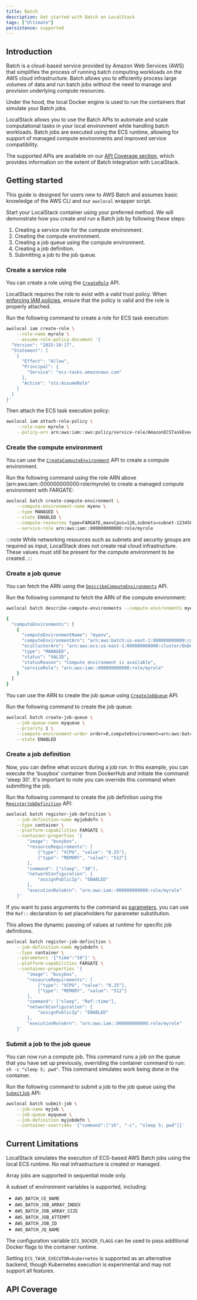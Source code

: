 ```yaml
---
title: Batch
description: Get started with Batch on LocalStack
tags: ["Ultimate"]
persistence: supported
---
```



## Introduction

Batch is a cloud-based service provided by Amazon Web Services (AWS) that simplifies the process of running batch computing workloads on the AWS cloud infrastructure. Batch allows you to efficiently process large volumes of data and run batch jobs without the need to manage and provision underlying compute resources.

Under the hood, the local Docker engine is used to run the containers that simulate your Batch jobs.

LocalStack allows you to use the Batch APIs to automate and scale computational tasks in your local environment while handling batch workloads. Batch jobs are executed using the ECS runtime, allowing for support of managed compute environments and improved service compatibility.

The supported APIs are available on our [API Coverage section](#api-coverage), which provides information on the extent of Batch integration with LocalStack.

## Getting started

This guide is designed for users new to AWS Batch and assumes basic knowledge of the AWS CLI and our `awslocal` wrapper script.

Start your LocalStack container using your preferred method.
We will demonstrate how you create and run a Batch job by following these steps:

1. Creating a service role for the compute environment.
2. Creating the compute environment.
3. Creating a job queue using the compute environment.
4. Creating a job definition.
5. Submitting a job to the job queue.

### Create a service role

You can create a role using the [`CreateRole`](https://docs.aws.amazon.com/cli/latest/reference/iam/create-role.html) API.
 
LocalStack requires the role to exist with a valid trust policy. When [enforcing IAM policies](/aws/capabilities/security-testing/iam-policy-enforcement), ensure that the policy is valid and the role is properly attached.

Run the following command to create a role for ECS task execution:

```bash
awslocal iam create-role \
    --role-name myrole \
    --assume-role-policy-document '{
  "Version": "2025-10-17",
  "Statement": [
    {
      "Effect": "Allow",
      "Principal": {
        "Service": "ecs-tasks.amazonaws.com"
      },
      "Action": "sts:AssumeRole"
    }
  ]
}'
```

Then attach the ECS task execution policy:

```bash
awslocal iam attach-role-policy \
    --role-name myrole \
    --policy-arn arn:aws:iam::aws:policy/service-role/AmazonECSTaskExecutionRolePolicy
```


### Create the compute environment

You can use the [`CreateComputeEnvironment`](https://docs.aws.amazon.com/cli/latest/reference/batch/create-compute-environment.html) API to create a compute environment.

Run the following command using the role ARN above (arn:aws:iam::000000000000:role/myrole) to create a managed compute environment with FARGATE:

```bash
awslocal batch create-compute-environment \
    --compute-environment-name myenv \
    --type MANAGED \
    --state ENABLED \
    --compute-resources type=FARGATE,maxvCpus=128,subnets=subnet-12345678,securityGroupIds=sg-12345678 \
    --service-role arn:aws:iam::000000000000:role/myrole
```

:::note
While networking resources such as subnets and security groups are required as input, LocalStack does not create real cloud infrastructure. These values must still be present for the compute environment to be created.
:::


### Create a job queue

You can fetch the ARN using the [`DescribeComputeEnvironments`](https://docs.aws.amazon.com/cli/latest/reference/batch/describe-compute-environments.html) API.

Run the following command to fetch the ARN of the compute environment:

```bash
awslocal batch describe-compute-environments --compute-environments myenv
```

```bash title="Output"
{
  "computeEnvironments": [
    {
      "computeEnvironmentName": "myenv",
      "computeEnvironmentArn": "arn:aws:batch:us-east-1:000000000000:compute-environment/myenv",
      "ecsClusterArn": "arn:aws:ecs:us-east-1:000000000000:cluster/OnDemand_Batch_abc123",
      "type": "MANAGED",
      "status": "VALID",
      "statusReason": "Compute environment is available",
      "serviceRole": "arn:aws:iam::000000000000:role/myrole"
    }
  ]
}
```

You can use the ARN to create the job queue using [`CreateJobQueue`](https://docs.aws.amazon.com/cli/latest/reference/batch/create-job-queue.html) API.

Run the following command to create the job queue:

```bash
awslocal batch create-job-queue \
    --job-queue-name myqueue \
    --priority 1 \
    --compute-environment-order order=0,computeEnvironment=arn:aws:batch:us-east-1:000000000000:compute-environment/myenv \
    --state ENABLED
```

### Create a job definition

Now, you can define what occurs during a job run. In this example, you can execute the 'busybox' container from DockerHub and initiate the command: 'sleep 30'. It's important to note you can override this command when submitting the job. 

Run the following command to create the job definition using the [`RegisterJobDefinition`](https://docs.aws.amazon.com/cli/latest/reference/batch/register-job-definition.html) API:


```bash
awslocal batch register-job-definition \
    --job-definition-name myjobdefn \
    --type container \
    --platform-capabilities FARGATE \
    --container-properties '{
        "image": "busybox",
        "resourceRequirements": [
            {"type": "VCPU", "value": "0.25"},
            {"type": "MEMORY", "value": "512"}
        ],
        "command": ["sleep", "30"],
        "networkConfiguration": {
            "assignPublicIp": "ENABLED"
        },
        "executionRoleArn": "arn:aws:iam::000000000000:role/myrole"
    }'
```

If you want to pass arguments to the command as [parameters](https://docs.aws.amazon.com/batch/latest/userguide/job_definition_parameters.html#parameters), you can use the `Ref::` declaration to set placeholders for parameter substitution.

This allows the dynamic passing of values at runtime for specific job definitions.

```bash
awslocal batch register-job-definition \
    --job-definition-name myjobdefn \
    --type container \
    --parameters '{"time":"10"}' \
    --platform-capabilities FARGATE \
    --container-properties '{
        "image": "busybox",
        "resourceRequirements": [
            {"type": "VCPU", "value": "0.25"},
            {"type": "MEMORY", "value": "512"}
        ],
        "command": ["sleep", "Ref::time"],
        "networkConfiguration": {
            "assignPublicIp": "ENABLED"
        },
        "executionRoleArn": "arn:aws:iam::000000000000:role/myrole"
    }'
```

### Submit a job to the job queue

You can now run a compute job.
This command runs a job on the queue that you have set up previously, overriding the container command to run: `sh -c "sleep 5; pwd"`.
This command simulates work being done in the container.

Run the following command to submit a job to the job queue using the [`SubmitJob`](https://docs.aws.amazon.com/cli/latest/reference/batch/submit-job.html) API:

```bash
awslocal batch submit-job \
    --job-name myjob \
    --job-queue myqueue \
    --job-definition myjobdefn \
    --container-overrides '{"command":["sh", "-c", "sleep 5; pwd"]}'
```

## Current Limitations

LocalStack simulates the execution of ECS-based AWS Batch jobs using the local ECS runtime. No real infrastructure is created or managed.

Array jobs are supported in sequential mode only.

A subset of environment variables is supported, including:
- `AWS_BATCH_CE_NAME`
- `AWS_BATCH_JOB_ARRAY_INDEX`
- `AWS_BATCH_JOB_ARRAY_SIZE`
- `AWS_BATCH_JOB_ATTEMPT`
- `AWS_BATCH_JOB_ID`
- `AWS_BATCH_JQ_NAME`

The configuration variable `ECS_DOCKER_FLAGS` can be used to pass additional Docker flags to the container runtime.

Setting `ECS_TASK_EXECUTOR=kubernetes` is supported as an alternative backend, though Kubernetes execution is experimental and may not support all features.


## API Coverage

<FeatureCoverage service="batch" client:load />
